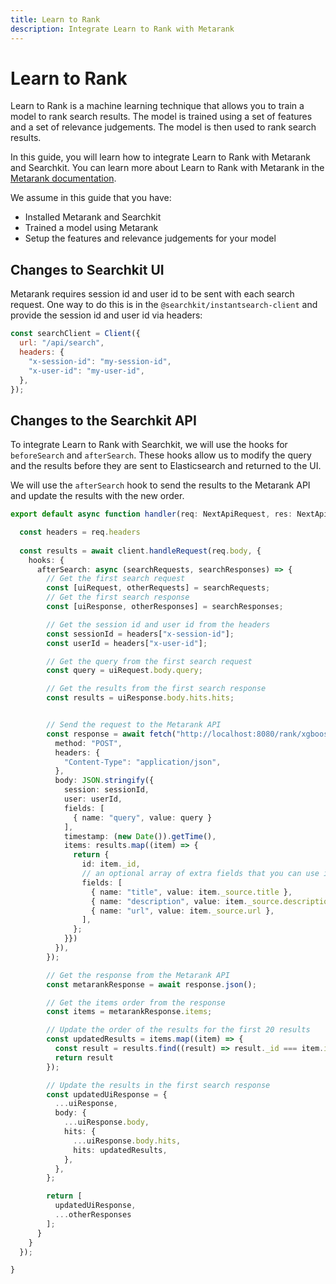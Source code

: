 ```yaml
---
title: Learn to Rank
description: Integrate Learn to Rank with Metarank
---
```


# Learn to Rank

Learn to Rank is a machine learning technique that allows you to train a model to rank search results. The model is trained using a set of features and a set of relevance judgements. The model is then used to rank search results.

In this guide, you will learn how to integrate Learn to Rank with Metarank and Searchkit. You can learn more about Learn to Rank with Metarank in the [Metarank documentation](https://metarank.io/docs/learn-to-rank).

We assume in this guide that you have:
- Installed Metarank and Searchkit
- Trained a model using Metarank
- Setup the features and relevance judgements for your model

## Changes to Searchkit UI

Metarank requires session id and user id to be sent with each search request. One way to do this is in the `@searchkit/instantsearch-client` and provide the session id and user id via headers:

```js
const searchClient = Client({
  url: "/api/search",
  headers: {
    "x-session-id": "my-session-id",
    "x-user-id": "my-user-id",
  },
});
```

## Changes to the Searchkit API

To integrate Learn to Rank with Searchkit, we will use the hooks for `beforeSearch` and `afterSearch`. These hooks allow us to modify the query and the results before they are sent to Elasticsearch and returned to the UI.

We will use the `afterSearch` hook to send the results to the Metarank API and update the results with the new order.

```ts
export default async function handler(req: NextApiRequest, res: NextApiResponse) {

  const headers = req.headers
  
  const results = await client.handleRequest(req.body, {
    hooks: {
      afterSearch: async (searchRequests, searchResponses) => {
        // Get the first search request
        const [uiRequest, otherRequests] = searchRequests;
        // Get the first search response
        const [uiResponse, otherResponses] = searchResponses;

        // Get the session id and user id from the headers
        const sessionId = headers["x-session-id"];
        const userId = headers["x-user-id"];

        // Get the query from the first search request
        const query = uiRequest.body.query;

        // Get the results from the first search response
        const results = uiResponse.body.hits.hits;


        // Send the request to the Metarank API
        const response = await fetch("http://localhost:8080/rank/xgboost", {
          method: "POST",
          headers: {
            "Content-Type": "application/json",
          },
          body: JSON.stringify({
            session: sessionId,
            user: userId,
            fields: [ 
              { name: "query", value: query }
            ],
            timestamp: (new Date()).getTime(),
            items: results.map((item) => {
              return {
                id: item._id,
                // an optional array of extra fields that you can use in your model
                fields: [
                  { name: "title", value: item._source.title },
                  { name: "description", value: item._source.description },
                  { name: "url", value: item._source.url },
                ],
              };
            }})
          }),
        });

        // Get the response from the Metarank API
        const metarankResponse = await response.json();

        // Get the items order from the response
        const items = metarankResponse.items;

        // Update the order of the results for the first 20 results
        const updatedResults = items.map((item) => {
          const result = results.find((result) => result._id === item.id);
          return result
        });

        // Update the results in the first search response
        const updatedUiResponse = {
          ...uiResponse,
          body: {
            ...uiResponse.body,
            hits: {
              ...uiResponse.body.hits,
              hits: updatedResults,
            },
          },
        };

        return [
          updatedUiResponse,
          ...otherResponses
        ];
      }
    }
  });

}
```




